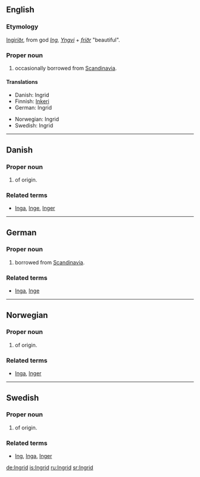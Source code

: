 == English ==

===Etymology===
{{ON.}} [[Ingiríðr]], from  god ''[[Ing]], [[Yngvi]]''  +  ''[[fríðr]]'' "beautiful".

===Proper noun===
{{infl|en|proper noun}}

# {{given name|female}} occasionally borrowed from [[Scandinavia]].

====Translations====
{{top}}
*Danish: Ingrid
*Finnish: [[Inkeri]]
*German: Ingrid
{{mid}}
*Norwegian: Ingrid
*Swedish: Ingrid
{{bottom}}

----

==Danish==

===Proper noun===
{{infl|da|proper noun}}

# {{given name|female||da:}} of {{ON.|lang=da}} origin.

===Related terms===
*[[Inga]], [[Inge]], [[Inger]]

----

==German==

===Proper noun===
{{infl|de|proper noun}}

# {{given name|female||de:}} borrowed from [[Scandinavia]].

===Related terms===
*[[Inga]], [[Inge]]

----

==Norwegian==

===Proper noun===
{{infl|no|proper noun}}

# {{given name|female||no:}} of {{ON.|lang=no}} origin.

===Related terms===
*[[Inga]], [[Inger]]

----

==Swedish==

===Proper noun===
{{infl|sv|proper noun}}

# {{given name|female||sv:}} of {{ON.|lang=sv}} origin.

===Related terms===
*[[Ing]], [[Inga]], [[Inger]]

[[de:Ingrid]]
[[is:Ingrid]]
[[ru:Ingrid]]
[[sr:Ingrid]]